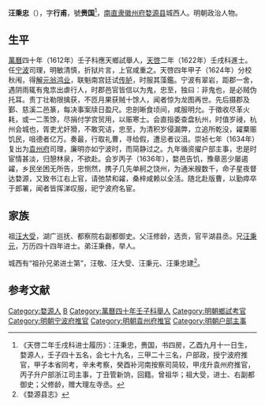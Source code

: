 '''汪秉忠'''（{{bd|？||1637年||}}），字'''行甫'''，號'''赉国'''<ref>《天啓二年壬戌科进士履历》：汪秉忠，赉国，书四房，乙酉九月十一日生，婺源人，壬子四十五名，会七十九名，三甲二十三名，户部政，授宁波府推官，甲子本省同考，辛未考察，癸酉补河南按察司简较，甲戌升袁州府推官，丙子升户部浙江司主事，丁丑管新饷，回籍。曾祖华；祖大受，进士、右副都御史；父修龄，赠大理左寺丞。</ref>，[[南直隶|南直隶]][[徽州府|徽州府]][[婺源县|婺源县]]城西人。明朝政治人物。

==生平==
[[萬曆|萬曆]]四十年（1612年）壬子科應天鄉試舉人，[[天啓|天啓]]二年（1622年）壬戌科進士。任[[宁波|宁波]]司理，明敏清慎，折狱片言，上官咸重之。天啓四年甲子（1624年）分校秋闱，得[[解元|解元]][[翁鸿业|翁鸿业]]，联魁南宫廷试[[传胪|传胪]]，时服其藻鑑。宁波有翠岩，距郡一舍，遇阴雨辄有鬼祟出虐行人，时郡邑官皆信以为鬼，忠至，独曰：非鬼也，是必贼伪托耳。责丁壮勒限擒获，不匝月果获贼十馀人，闻者惊为龙图再世。先后摄郡及鄞、慈溪二邑篆，每决事案牍日盈尺。忠剖晰食顷间，咸服明允。于徵收尽革火耗，或一二羡馀，尽捐付学宫贸用，以赈寒士。会直指委查盘杭州，时值岁祲，杭州会城也，胥吏尤奸猾，不敢究诘，忠至，为清积岁侵漏弊，立追所乾没，糴粟赈饥民，咀德者亿万。奏最，行取礼曹，寻给假，遭忌者议沮。崇祯七年（1634年）复出为[[袁州府|袁州府]]司理，廉明亦如宁波时，而简静过之。九年循资擢户部主事，忠是时宦情甚淡，归憩林泉，不欲赴。会岁丙子（1636年），婺邑告饥，豫章恶少屡遏糴，乡民坐困无所告，忠恻然，携子几先单舸之饶州，为通米艘数千，命子星夜督达婺源，又致书江右上官，请弛禁和糴，桑梓咸赖以全活。随北赴版曹，以勤瘁卒于郎署，闻者皆挥涕叹服，祀宁波府名宦。

== 家族 ==
祖[[汪大受|汪大受]]，湖广巡抚、都察院右副都御史。父汪修龄，选贡，官平湖县丞。兄[[汪秉元|汪秉元]]，万历四十四年进士。弟汪秉彝，举人。

城西有“祖孙兄弟进士第”，汪敬、汪大受、汪秉元、汪秉忠建<ref>《婺源县志》</ref>。

==参考文献==
{{reflist}}

{{天啓二年壬戌科殿試金榜}}

{{Authority control}}

{{DEFAULTSORT:}}
[[Category:婺源人|Category:婺源人]]
[[Category:汪姓|B]]
[[Category:萬曆四十年壬子科舉人|Category:萬曆四十年壬子科舉人]]
[[Category:明朝鄉試考官|Category:明朝鄉試考官]]
[[Category:明朝宁波府推官|Category:明朝宁波府推官]]
[[Category:明朝袁州府推官|Category:明朝袁州府推官]]
[[Category:明朝户部主事|Category:明朝户部主事]]


{{明朝官员小作品}}